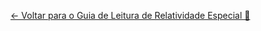 [← Voltar para o Guia de Leitura de Relatividade Especial 🧭](/posts/fisica/guia-relatividade-especial.qmd)
